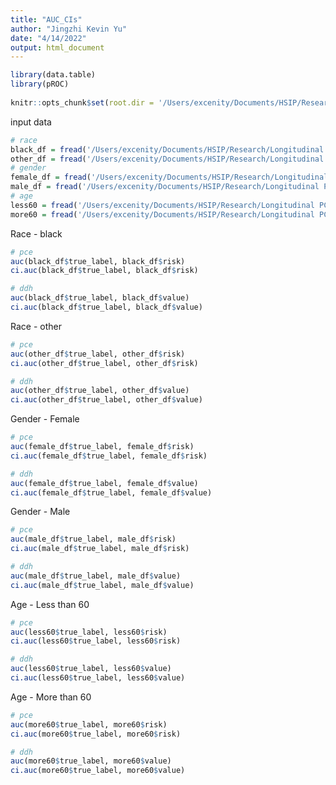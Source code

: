 ```yaml
---
title: "AUC_CIs"
author: "Jingzhi Kevin Yu"
date: "4/14/2022"
output: html_document
---
```


```r
library(data.table)
library(pROC)
 
knitr::opts_chunk$set(root.dir = '/Users/excenity/Documents/HSIP/Research/Longitudinal PCE/Output/Demographic Comparison AUCs/')
```

input data 
```r
# race 
black_df = fread('/Users/excenity/Documents/HSIP/Research/Longitudinal PCE/Output/Demographic Comparison AUCs/risk_demo_black.csv')
other_df = fread('/Users/excenity/Documents/HSIP/Research/Longitudinal PCE/Output/Demographic Comparison AUCs/risk_demo_white.csv')
# gender
female_df = fread('/Users/excenity/Documents/HSIP/Research/Longitudinal PCE/Output/Demographic Comparison AUCs/risk_demo_females.csv')
male_df = fread('/Users/excenity/Documents/HSIP/Research/Longitudinal PCE/Output/Demographic Comparison AUCs/risk_demo_males.csv')
# age
less60 = fread('/Users/excenity/Documents/HSIP/Research/Longitudinal PCE/Output/Demographic Comparison AUCs/risk_demo_lessthan60.csv')
more60 = fread('/Users/excenity/Documents/HSIP/Research/Longitudinal PCE/Output/Demographic Comparison AUCs/risk_demo_morethan60.csv')
```

Race - black
```r
# pce
auc(black_df$true_label, black_df$risk)
ci.auc(black_df$true_label, black_df$risk)

# ddh
auc(black_df$true_label, black_df$value)
ci.auc(black_df$true_label, black_df$value)
```

Race - other
```r
# pce
auc(other_df$true_label, other_df$risk)
ci.auc(other_df$true_label, other_df$risk)

# ddh
auc(other_df$true_label, other_df$value)
ci.auc(other_df$true_label, other_df$value)
```

Gender - Female
```r
# pce
auc(female_df$true_label, female_df$risk)
ci.auc(female_df$true_label, female_df$risk)

# ddh
auc(female_df$true_label, female_df$value)
ci.auc(female_df$true_label, female_df$value)
```

Gender - Male
```r
# pce
auc(male_df$true_label, male_df$risk)
ci.auc(male_df$true_label, male_df$risk)

# ddh
auc(male_df$true_label, male_df$value)
ci.auc(male_df$true_label, male_df$value)
```

Age - Less than 60
```r
# pce
auc(less60$true_label, less60$risk)
ci.auc(less60$true_label, less60$risk)

# ddh
auc(less60$true_label, less60$value)
ci.auc(less60$true_label, less60$value)
```

Age - More than 60
```r
# pce
auc(more60$true_label, more60$risk)
ci.auc(more60$true_label, more60$risk)

# ddh
auc(more60$true_label, more60$value)
ci.auc(more60$true_label, more60$value)
```